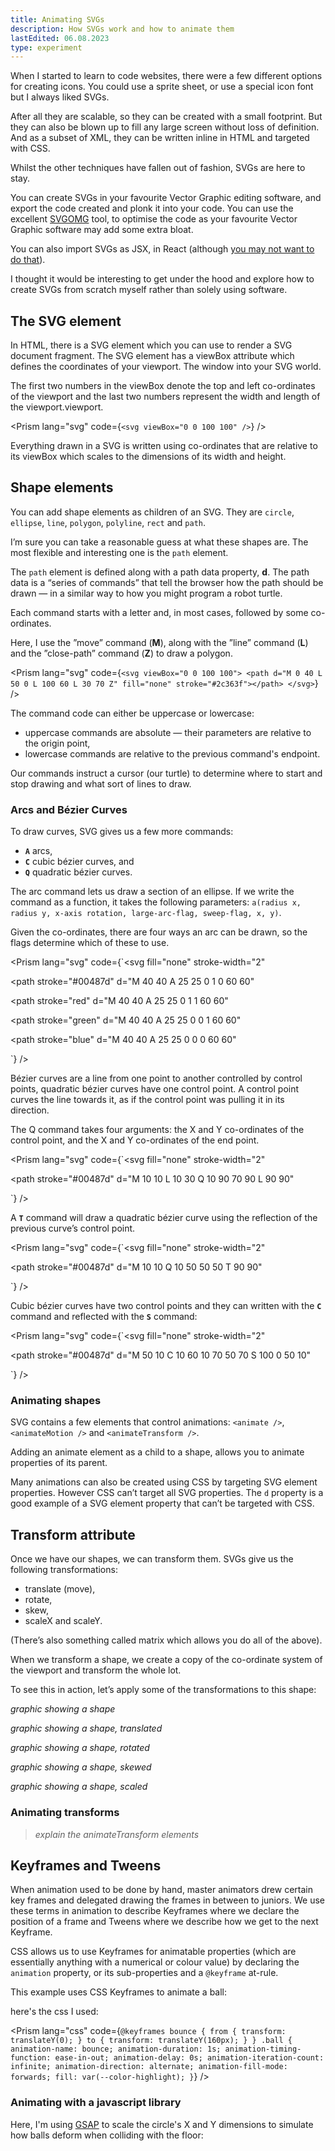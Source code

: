 ```yaml
---
title: Animating SVGs
description: How SVGs work and how to animate them
lastEdited: 06.08.2023
type: experiment
---
```



When I started to learn to code websites, there were a few different options for creating icons. You could use a sprite sheet, or use a special icon font but I always liked SVGs.

After all they are scalable, so they can be created with a small footprint. But they can also be blown up to fill any large screen without loss of definition. And as a subset of XML, they can be written inline in HTML and targeted with CSS.

Whilst the other techniques have fallen out of fashion, SVGs are here to stay.

You can create SVGs in your favourite Vector Graphic editing software, and export the code created and plonk it into your code. You can use the excellent [SVGOMG](https://jakearchibald.github.io/svgomg/) tool, to optimise the code as your favourite Vector Graphic software may add some extra bloat.

You can also import SVGs as JSX, in React (although [you may not want to do that](https://kurtextrem.de/posts/svg-in-js)).

I thought it would be interesting to get under the hood and explore how to create SVGs from scratch myself rather than solely using software.
## The SVG element

In HTML, there is a SVG element which you can use to render a SVG document fragment. The SVG element has a viewBox attribute which defines the coordinates of your viewport. The window into your SVG world.

The first two numbers in the viewBox denote the top and left co-ordinates of the viewport and the last two numbers represent the width and length of the viewport.viewport.

<Prism lang="svg" code={`<svg viewBox="0 0 100 100" />`} />

<GraphicBackground>
  <SvgExample />
</GraphicBackground>

Everything drawn in a SVG is written using co-ordinates that are relative to its viewBox which scales to the dimensions of its width and height.
## Shape elements

You can add shape elements as children of an SVG. They are `circle`, `ellipse`, `line`, `polygon`, `polyline`, `rect` and `path`.

I’m sure you can take a reasonable guess at what these shapes are. The most flexible and interesting one is the `path` element.

The `path` element is defined along with a path data property, **d**. The path data is a “series of commands” that tell the browser how the path should be drawn — in a similar way to how you might program a robot turtle.

Each command starts with a letter and, in most cases, followed by some co-ordinates.

Here, I use the ”move” command (**M**), along with the ”line” command (**L**) and the ”close-path” command (**Z**) to draw a polygon.

<Prism
  lang="svg"
  code={`<svg viewBox="0 0 100 100">
  <path d="M 0 40 L 50 0 L 100 60 L 30 70 Z" fill="none" stroke="#2c363f"></path>
</svg>`}
/>

<GraphicBackground>
  <SvgPathExample />
</GraphicBackground>

The command code can either be uppercase or lowercase:
- uppercase commands are absolute — their parameters are relative to the origin point,
- lowercase commands are relative to the previous command's endpoint.

Our commands instruct a cursor (our turtle) to determine where to start and stop drawing and what sort of lines to draw.
### Arcs and Bézier Curves

To draw curves, SVG gives us a few more commands:
- **`A`** arcs,
- **`C`** cubic bézier curves, and
- **`Q`** quadratic bézier curves.

The arc command lets us draw a section of an ellipse. If we write the command as a function, it takes the following parameters: `a(radius x, radius y, x-axis rotation, large-arc-flag, sweep-flag, x, y)`.

Given the co-ordinates, there are four ways an arc can be drawn, so the flags determine which of these to use.

<Prism lang="svg" code={`<svg
  fill="none"
  stroke-width="2"
>
  <path stroke="#00487d"
    d="M 40 40 A 25 25 0 1 0 60 60"
  ></path>
  <path stroke="red"
    d="M 40 40 A 25 25 0 1 1 60 60"
  ></path>
  <path stroke="green"
    d="M 40 40 A 25 25 0 0 1 60 60"
  ></path>
  <path stroke="blue"
    d="M 40 40 A 25 25 0 0 0 60 60"
  ></path>
</svg>`} />

<GraphicBackground>
  <SvgArc />
</GraphicBackground>

Bézier curves are a line from one point to another controlled by control points, quadratic bézier curves have one control point. A control point curves the line towards it, as if the control point was pulling it in its direction.

The Q command takes four arguments: the X and Y co-ordinates of the control point, and the X and Y co-ordinates of the end point.

<Prism lang="svg" code={`<svg
  fill="none"
  stroke-width="2"
>
  <path stroke="#00487d"
    d="M 10 10 L 10 30 Q 10 90 70 90 L 90 90"
  ></path>
</svg>`} />

<GraphicBackground>
  <BezierCurveExample />
</GraphicBackground>

A **`T`** command will draw a quadratic bézier curve using the reflection of the previous curve’s control point.

<Prism lang="svg" code={`<svg
  fill="none"
  stroke-width="2"
>
  <path stroke="#00487d"
      d="M 10 10 Q 10 50 50 50 T 90 90"
  ></path>
</svg>`} />

<GraphicBackground>
  <BezierCurveExampleTwo />
</GraphicBackground>

 Cubic bézier curves have two control points and they can written with the **`C`** command and reflected with the **`S`** command:

<Prism lang="svg" code={`<svg
  fill="none"
  stroke-width="2"
>
  <path stroke="#00487d"
      d="M 50 10 C 10 60 10 70 50 70 S 100 0 50 10"
  ></path>
</svg>`} />

<GraphicBackground>
  <CubicCurveExample />
</GraphicBackground>


### Animating shapes

SVG contains a few elements that control animations: `<animate />`, `<animateMotion />` and `<animateTransform />`.

Adding an animate element as a child to a shape, allows you to animate properties of its parent.



Many animations can also be created using CSS by targeting SVG element properties. However CSS can’t target all SVG properties. The `d` property is a good example of a SVG element property that can’t be targeted with CSS.

## Transform attribute

Once we have our shapes, we can transform them. SVGs give us the following transformations:
- translate (move),
- rotate,
- skew,
- scaleX and scaleY.

(There’s also something called matrix which allows you do all of the above).

When we transform a shape, we create a copy of the co-ordinate system of the viewport and transform the whole lot.

To see this in action, let’s apply some of the transformations to this shape:

*graphic showing a shape*

*graphic showing a shape, translated*

*graphic showing a shape, rotated*

*graphic showing a shape, skewed*

*graphic showing a shape, scaled*

### Animating transforms

> *explain the animateTransform elements*

## Keyframes and Tweens

When animation used to be done by hand, master animators drew certain key frames and delegated drawing the frames in between to juniors. We use these terms in animation to describe Keyframes where we declare the position of a frame and Tweens where we describe how we get to the next Keyframe.

CSS allows us to use Keyframes for animatable properties (which are essentially anything with a numerical or colour value) by declaring the `animation` property, or its sub-properties and a `@keyframe` at-rule.

This example uses CSS Keyframes to animate a ball:

<Graphic>
  <BouncingBallCSSKeyframes />
</Graphic>

here's the css I used:

<Prism
  lang="css"
  code={`@keyframes bounce {
  from {
    transform: translateY(0);
  }
  to {
    transform: translateY(160px);
  }
}
.ball {
  animation-name: bounce;
  animation-duration: 1s;
  animation-timing-function: ease-in-out;
  animation-delay: 0s;
  animation-iteration-count: infinite;
  animation-direction: alternate;
  animation-fill-mode: forwards;
  fill: var(--color-highlight);
}`}
/>

### Animating with a javascript library

Here, I'm using <a href="https://greensock.com/gsap/">GSAP</a> to scale the circle's X and Y dimensions to simulate how balls deform when colliding with the floor:

<Graphic>
  <BouncingBallGsap client:visible />
</Graphic>
